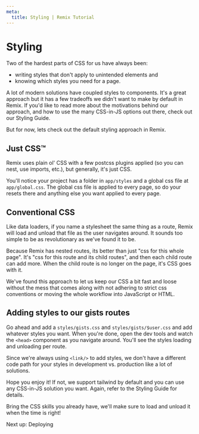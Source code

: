 ```yaml
---
meta:
  title: Styling | Remix Tutorial
---
```



# Styling

Two of the hardest parts of CSS for us have always been:

- writing styles that don't apply to unintended elements and
- knowing which styles you need for a page.

A lot of modern solutions have coupled styles to components. It's a great approach but it has a few tradeoffs we didn't want to make by default in Remix. If you'd like to read more about the motivations behind our approach, and how to use the many CSS-in-JS options out there, check out our <Link to="/docs/styling">Styling Guide</Link>.

But for now, lets check out the default styling approach in Remix.

## Just CSS™

Remix uses plain ol' CSS with a few postcss plugins applied (so you can nest, use imports, etc.), but generally, it's just CSS.

You'll notice your project has a folder in `app/styles` and a global css file at `app/global.css`. The global css file is applied to every page, so do your resets there and anything else you want applied to every page.

## Conventional CSS

Like data loaders, if you name a stylesheet the same thing as a route, Remix will load and unload that file as the user navigates around. It sounds too simple to be as revolutionary as we've found it to be.

Because Remix has nested routes, its better than just "css for this whole page". It's "css for this route and its child routes", and then each child route can add more. When the child route is no longer on the page, it's CSS goes with it.

We've found this approach to let us keep our CSS a bit fast and loose without the mess that comes along with not adhering to strict css conventions or moving the whole workflow into JavaScript or HTML.

## Adding styles to our gists routes

Go ahead and add a `styles/gists.css` and `styles/gists/$user.css` and add whatever styles you want. When you're done, open the dev tools and watch the `<head>` component as you navigate around. You'll see the styles loading and unloading per route.

Since we're always using `<link/>` to add styles, we don't have a different code path for your styles in development vs. production like a lot of solutions.

Hope you enjoy it! If not, we support tailwind by default and you can use any CSS-in-JS solution you want. Again, refer to the <Link to="/docs/styling">Styling Guide</Link> for details.

Bring the CSS skills you already have, we'll make sure to load and unload it when the time is right!

<div className="next-prev-links">
  <Link className="next" to="../deploying">
    Next up: Deploying
  </Link>
</div>
